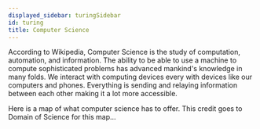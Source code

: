 ```yaml
---
displayed_sidebar: turingSidebar
id: turing
title: Computer Science
---
```


According to Wikipedia, Computer Science is the study of computation, automation, and information. The ability to be able to use a machine to compute sophisticated problems has advanced mankind's knowledge in many folds. We interact with computing devices every with devices like our computers and phones. Everything is sending and relaying information between each other making it a lot more accessible.

Here is a map of what computer science has to offer. This credit goes to Domain of Science for this map...

<Fig src={turing1} caption='Map of Computer Science' num={1}/>

